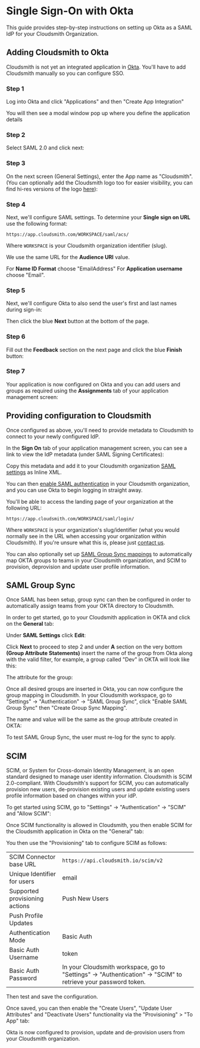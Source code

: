 
# Single Sign-On with Okta

This guide provides step-by-step instructions on setting up Okta as a SAML IdP for your Cloudsmith Organization.

## Adding Cloudsmith to Okta

Cloudsmith is not yet an integrated application in [Okta](https://www.okta.com/). You'll have to add Cloudsmith manually so you can configure SSO.

### Step 1
Log into Okta and click "Applications" and then "Create App Integration"

<BlockImage src={imgc6fa9a9_okta_create_app_integration} alt=""></BlockImage>

You will then see a modal window pop up where you define the application details

### Step 2
Select SAML 2.0 and click next:

<BlockImage src={img6476b61_okta_create_app_integration_modal} alt=""></BlockImage>

### Step 3
On the next screen (General Settings), enter the App name as "Cloudsmith". (You can optionally add the Cloudsmith logo too for easier visibility, you can find hi-res versions of the logo [here](https://cloudsmith.com/company/brand)):

<BlockImage src={img48b6395_okta_create_app_integration_step1} alt=""></BlockImage>

### Step 4
Next, we'll configure SAML settings. To determine your **Single sign on URL** use the following format:

```
https://app.cloudsmith.com/WORKSPACE/saml/acs/
```

Where `WORKSPACE` is your Cloudsmith organization identifier (slug).

We use the same URL for the **Audience URI** value.

For **Name ID Format** choose "EmailAddress"
For **Application username** choose "Email".

<BlockImage src={img4e5b80b_okta_create_app_integration_step2} alt=""></BlockImage>

### Step 5
Next, we'll configure Okta to also send the user's first and last names during sign-in:

<BlockImage src={img3d740f0_okta_create_app_integration_sttribute_statements} alt=""></BlockImage>

Then click the blue **Next** button at the bottom of the page.

### Step 6
Fill out the **Feedback** section on the next page and click the blue **Finish** button:

<BlockImage src={imge16e76b_okta_create_app_integration_step3} alt=""></BlockImage>

### Step 7
Your application is now configured on Okta and you can add users and groups as required using the **Assignments** tab of your application management screen:

<BlockImage src={imgd48b24a_okta_assign_people} alt=""></BlockImage>

## Providing configuration to Cloudsmith

Once configured as above, you'll need to provide metadata to Cloudsmith to connect to your newly configured IdP.

In the **Sign On** tab of your application management screen, you can see a link to view the IdP metadata (under SAML Signing Certificates):

<BlockImage src={img636281f_okta_saml_metadata} alt=""></BlockImage>


Copy this metadata and add it to your Cloudsmith organization [SAML settings](/authentication/single-sign-on) as Inline XML.

You can then [enable SAML authentication](/authentication/single-sign-on#enable-saml) in your Cloudsmith organization, and you can use Okta to begin logging in straight away.

You'll be able to access the landing page of your organization at the following URL:

```
https://app.cloudsmith.com/WORKSPACE/saml/login/
```

Where `WORKSPACE` is your organization's slug/identifier (what you would normally see in the URL when accessing your organization within Cloudsmith). If you're unsure what this is, please just [contact us](https://cloudsmith.com/company/contact-us).

You can also optionally set up [SAML Group Sync mappings](/authentication/single-sign-on) to automatically map OKTA groups to teams in your Cloudsmith organization, and SCIM to provision, deprovision and update user profile information.

## SAML Group Sync

Once SAML has been setup, group sync can then be configured in order to automatically assign teams from your OKTA directory to Cloudsmith.

In order to get started, go to your Cloudsmith application in OKTA and click on the **General** tab:

<BlockImage src={imgaa6b34a_image} alt=""></BlockImage>

Under **SAML Settings** click **Edit**:

<BlockImage src={imgd1568be_image} alt=""></BlockImage>

Click **Next** to proceed to step 2 and under **A** section on the very bottom **(Group Attribute Statements)** insert the name of the group from Okta along with the valid filter, for example, a group called "Dev" in OKTA will look like this:

<BlockImage src={img1430b35_image} alt=""></BlockImage>

The attribute for the group:

<BlockImage src={img04b7376_image} alt=""></BlockImage>

Once all desired groups are inserted in Okta, you can now configure the group mapping in Cloudsmith. In your Cloudsmith workspace, go to "Settings" -> "Authentication" -> "SAML Group Sync", click "Enable SAML Group Sync" then "Create Group Sync Mapping".

The name and value will be the same as the group attribute created in OKTA:

<BlockImage src={img_sso_with_okta_screenshot4} alt=""></BlockImage>

<Note variant="note">
  To test SAML Group Sync, the user must re-log for the sync to apply.
</Note>

## SCIM

SCIM, or System for Cross-domain Identity Management, is an open standard designed to manage user identity information. Cloudsmith is SCIM 2.0-compliant. With Cloudsmith's support for SCIM, you can automatically provision new users, de-provision existing users and update existing users profile information based on changes within your idP.

To get started using SCIM, go to "Settings" -> "Authentication" -> "SCIM" and "Allow SCIM":

<BlockImage src={img_sso_okta_scim_edited} alt=""></BlockImage>

Once SCIM functionality is allowed in Cloudsmith, you then enable SCIM for the Cloudsmith application in Okta on the "General" tab:

<BlockImage src={imgae20261_Screenshot_2022_11_15_at_10_00_08} alt=""></BlockImage>

You then use the "Provisioning" tab to configure SCIM as follows:

<BlockImage src={imga4625db_Provisioning} alt=""></BlockImage>

|||
|:---|:---|
|SCIM Connector base URL|`https://api.cloudsmith.io/scim/v2`|
|Unique Identifier for users|email|
|Supported provisioning actions|Push New Users
Push Profile Updates|
|Authentication Mode|Basic Auth|
|Basic Auth Username|token|
|Basic Auth Password|In your Cloudsmith workspace, go to "Settings" -> "Authentication" -> "SCIM" to retrieve your password token.|

Then test and save the configuration.

Once saved, you can then enable the "Create Users", "Update User Attributes" and "Deactivate Users" functionality via the "Provisioning" > "To App" tab:

<BlockImage src={img93fc9ed_To_app} alt=""></BlockImage>

Okta is now configured to provision, update and de-provision users from your Cloudsmith organization.
